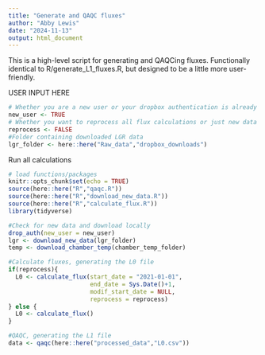 ```yaml
---
title: "Generate and QAQC fluxes"
author: "Abby Lewis"
date: "2024-11-13"
output: html_document
---
```


This is a high-level script for generating and QAQCing fluxes. Functionally identical to R/generate_L1_fluxes.R, but designed to be a little more user-friendly.

USER INPUT HERE

```r
# Whether you are a new user or your dropbox authentication is already complete
new_user <- TRUE 
# Whether you want to reprocess all flux calculations or just new data
reprocess <- FALSE 
#Folder containing downloaded LGR data
lgr_folder <- here::here("Raw_data","dropbox_downloads") 
```

Run all calculations

```r
# load functions/packages 
knitr::opts_chunk$set(echo = TRUE)
source(here::here("R","qaqc.R"))
source(here::here("R","download_new_data.R"))
source(here::here("R","calculate_flux.R"))
library(tidyverse)

#Check for new data and download locally
drop_auth(new_user = new_user)
lgr <- download_new_data(lgr_folder)
temp <- download_chamber_temp(chamber_temp_folder)

#Calculate fluxes, generating the L0 file
if(reprocess){
  L0 <- calculate_flux(start_date = "2021-01-01", 
                       end_date = Sys.Date()+1,
                       modif_start_date = NULL,
                       reprocess = reprocess)
} else {
  L0 <- calculate_flux()
}

#QAQC, generating the L1 file
data <- qaqc(here::here("processed_data","L0.csv"))
```

